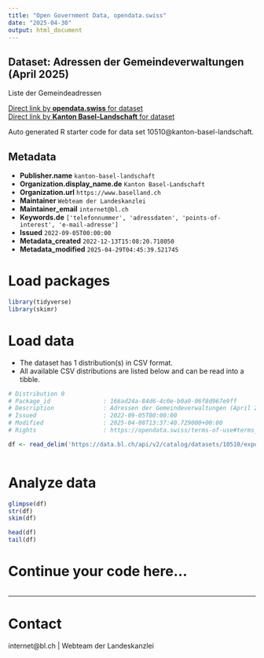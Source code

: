 ```yaml
---
title: "Open Government Data, opendata.swiss"
date: "2025-04-30"
output: html_document
---
```


## Dataset: Adressen der Gemeindeverwaltungen (April 2025)

Liste der Gemeindeadressen

[Direct link by **opendata.swiss** for dataset](https://opendata.swiss/de/dataset/adressen-der-gemeindeverwaltungen-september-2022)<br>
[Direct link by **Kanton Basel-Landschaft** for dataset](https://data.bl.ch/explore/dataset/10510/)

Auto generated R starter code for data set 10510@kanton-basel-landschaft.

## Metadata

- **Publisher.name** `kanton-basel-landschaft`
- **Organization.display_name.de** `Kanton Basel-Landschaft`
- **Organization.url** `https://www.baselland.ch`
- **Maintainer** `Webteam der Landeskanzlei`
- **Maintainer_email** `internet@bl.ch`
- **Keywords.de** `['telefonnummer', 'adressdaten', 'points-of-interest', 'e-mail-adresse']`
- **Issued** `2022-09-05T00:00:00`
- **Metadata_created** `2022-12-13T15:08:20.718050`
- **Metadata_modified** `2025-04-29T04:45:39.521745`


# Load packages

```r

library(tidyverse)
library(skimr)

```

# Load data

-   The dataset has 1 distribution(s) in CSV format.
-   All available CSV distributions are listed below and can be read into a tibble.

```r

# Distribution 0
# Package_id               : 166ad24a-84d6-4c0e-b0a9-06f8d967e9ff
# Description              : Adressen der Gemeindeverwaltungen (April 2025) (csv)
# Issued                   : 2022-09-05T00:00:00
# Modified                 : 2025-04-08T13:37:40.729000+00:00
# Rights                   : https://opendata.swiss/terms-of-use#terms_by

df <- read_delim('https://data.bl.ch/api/v2/catalog/datasets/10510/exports/csv?use_labels=true')



```

# Analyze data

```r

glimpse(df)
str(df)
skim(df)

head(df)
tail(df)

```

# Continue your code here...

```r

```

------------------------------------------------------------------------

# Contact

internet@bl.ch | Webteam der Landeskanzlei

